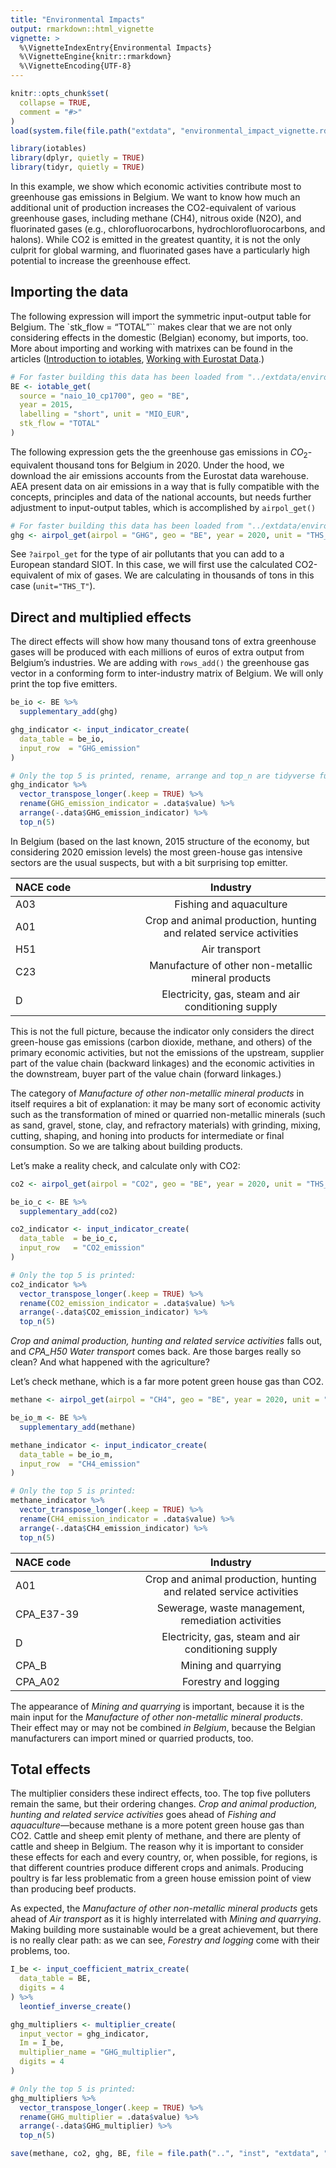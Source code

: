 ```yaml
---
title: "Environmental Impacts"
output: rmarkdown::html_vignette
vignette: >
  %\VignetteIndexEntry{Environmental Impacts}
  %\VignetteEngine{knitr::rmarkdown}
  %\VignetteEncoding{UTF-8}
---
```


```r
knitr::opts_chunk$set(
  collapse = TRUE,
  comment = "#>"
)
load(system.file(file.path("extdata", "environmental_impact_vignette.rda"), package = "iotables"))
```

```r
library(iotables)
library(dplyr, quietly = TRUE)
library(tidyr, quietly = TRUE)
```

In this example, we show which economic activities contribute most to greenhouse gas emissions in Belgium. We want to know how much an additional unit of production increases the CO2-equivalent of various greenhouse gases, including methane (CH4), nitrous oxide (N2O), and fluorinated gases (e.g., chlorofluorocarbons, hydrochlorofluorocarbons, and halons). While CO2 is emitted in the greatest quantity, it is not the only culprit for global warming, and fluorinated gases have a particularly high potential to increase the greenhouse effect.

## Importing the data

The following expression will import the symmetric input-output table for Belgium.  The `stk_flow = "TOTAL"`` makes clear that we are not only considering effects in the domestic (Belgian) economy, but imports, too. More about importing and working with matrixes can be found in the articles ([Introduction to iotables](https://iotables.dataobservatory.eu/articles/intro.html), [Working with Eurostat Data](https://iotables.dataobservatory.eu/articles/working_with_eurostat.html).)

```r
# For faster building this data has been loaded from "../extdata/environmental_impact_vignette.rda"
BE <- iotable_get(
  source = "naio_10_cp1700", geo = "BE",
  year = 2015,
  labelling = "short", unit = "MIO_EUR",
  stk_flow = "TOTAL"
)
```

The following expression gets the the greenhouse gas emissions in $CO_2$-equivalent thousand tons for Belgium in 2020. Under the hood, we download the air emissions accounts from the Eurostat data warehouse. AEA present data on air emissions in a way that is fully compatible with the concepts, principles and data of the national accounts, but needs further adjustment to input-output tables, which is accomplished by `airpol_get()`

```r
# For faster building this data has been loaded from "../extdata/environmental_impact_vignette.rda"
ghg <- airpol_get(airpol = "GHG", geo = "BE", year = 2020, unit = "THS_T")
```

See `?airpol_get` for the type of air pollutants that you can add to a European standard SIOT.  In this case, we will first use the calculated CO2-equivalent of mix of gases. We are calculating in thousands of tons in this case (`unit="THS_T"`).

## Direct and multiplied effects

The direct effects will show how many thousand tons of extra greenhouse gases will be produced with each millions of euros of extra output from Belgium's industries. We are adding with `rows_add()` the greenhouse gas vector in a conforming form to inter-industry matrix of Belgium. We will only print the top five emitters. 

```r
be_io <- BE %>%
  supplementary_add(ghg)

ghg_indicator <- input_indicator_create(
  data_table = be_io,
  input_row  = "GHG_emission"
)
```

```r
# Only the top 5 is printed, rename, arrange and top_n are tidyverse functions:
ghg_indicator %>%
  vector_transpose_longer(.keep = TRUE) %>%
  rename(GHG_emission_indicator = .data$value) %>%
  arrange(-.data$GHG_emission_indicator) %>%
  top_n(5)
```

In Belgium (based on the last known, 2015 structure of the economy, but considering 2020 emission levels) the most green-house gas intensive sectors are the usual suspects, but with a bit surprising top emitter.

| NACE code   | Industry                                                              | 
| :---        |    :----:   | 
| A03         | Fishing and aquaculture   |
| A01         | Crop and animal production, hunting and related service activities    |
| H51         | Air transport |
| C23         | Manufacture of other non-metallic mineral products |
| D           | Electricity, gas, steam and air conditioning supply |

This is not the full picture, because the indicator only considers the direct green-house gas emissions (carbon dioxide, methane, and others) of the primary economic activities, but not the emissions of the upstream, supplier part of the value chain (backward linkages) and the economic activities in the downstream, buyer part of the value chain (forward linkages.)

The category of *Manufacture of other non-metallic mineral products* in itself requires a bit of explanation: it may be many sort of economic activity such as the transformation of mined or quarried non-metallic minerals (such as sand, gravel, stone, clay, and refractory materials) with grinding, mixing, cutting, shaping, and honing into products for intermediate or final consumption. So we are talking about building products.

Let's make a reality check, and calculate only with CO2:

```r
co2 <- airpol_get(airpol = "CO2", geo = "BE", year = 2020, unit = "THS_T")
```

```r
be_io_c <- BE %>%
  supplementary_add(co2)

co2_indicator <- input_indicator_create(
  data_table  = be_io_c,
  input_row   = "CO2_emission"
)

# Only the top 5 is printed:
co2_indicator %>%
  vector_transpose_longer(.keep = TRUE) %>%
  rename(CO2_emission_indicator = .data$value) %>%
  arrange(-.data$CO2_emission_indicator) %>%
  top_n(5)
```

*Crop and animal production, hunting and related service activities* falls out, and *CPA_H50 Water transport* comes back. Are those barges really so clean? And what happened with the agriculture?

Let's check methane, which is a far more potent green house gas than CO2.

```r
methane <- airpol_get(airpol = "CH4", geo = "BE", year = 2020, unit = "THS_T")
```
```r
be_io_m <- BE %>%
  supplementary_add(methane)

methane_indicator <- input_indicator_create(
  data_table = be_io_m,
  input_row  = "CH4_emission"
)

# Only the top 5 is printed:
methane_indicator %>%
  vector_transpose_longer(.keep = TRUE) %>%
  rename(CH4_emission_indicator = .data$value) %>%
  arrange(-.data$CH4_emission_indicator) %>%
  top_n(5)
```



| NACE code   | Industry    | 
| :---        |    :----:   | 
| A01         | Crop and animal production, hunting and related service activities |
| CPA_E37-39  | Sewerage, waste management, remediation activities |
| D           | Electricity, gas, steam and air conditioning supply |
| CPA_B       | Mining and quarrying |
| CPA_A02     | Forestry and logging |


The appearance of *Mining and quarrying* is important, because it is the main input for the *Manufacture of other non-metallic mineral products*. Their effect may or may not be combined *in Belgium*, because the Belgian manufacturers can import mined or quarried products, too. 

## Total effects

The multiplier considers these indirect effects, too. The top five polluters remain the same, but their ordering changes. *Crop and animal production, hunting and related service activities* goes ahead of *Fishing and aquaculture*---because methane is a more potent green house gas than CO2. Cattle and sheep emit plenty of methane, and there are plenty of cattle and sheep in Belgium.  The reason why it is important to consider these effects for each and every country, or, when possible, for regions, is that different countries produce different crops and animals. Producing poultry is far less problematic from a green house emission point of view than producing beef products. 

As expected, the *Manufacture of other non-metallic mineral products* gets ahead of *Air transport* as it is highly interrelated with *Mining and quarrying*. Making building more sustainable would be a great achievement, but there is no really clear path: as we can see, *Forestry and logging* come with their problems, too.

```r
I_be <- input_coefficient_matrix_create(
  data_table = BE,
  digits = 4
) %>%
  leontief_inverse_create()

ghg_multipliers <- multiplier_create(
  input_vector = ghg_indicator,
  Im = I_be,
  multiplier_name = "GHG_multiplier",
  digits = 4
)

# Only the top 5 is printed:
ghg_multipliers %>%
  vector_transpose_longer(.keep = TRUE) %>%
  rename(GHG_multiplier = .data$value) %>%
  arrange(-.data$GHG_multiplier) %>%
  top_n(5)
```

```r
save(methane, co2, ghg, BE, file = file.path("..", "inst", "extdata", "environmental_impact_vignette.rda"))
```

